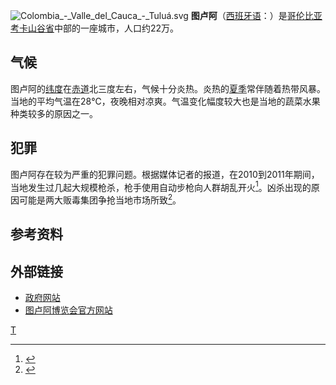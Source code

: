 [[File:Colombia_-_Valle_del_Cauca_-_Tuluá.svg|right]]
'''图卢阿'''（[[西班牙语|西班牙语]]：'''{{lang|es|Tuluá}}'''）是[[哥伦比亚|哥伦比亚]][[考卡山谷省|考卡山谷省]]中部的一座城市，人口约22万。

==气候==
图卢阿的[[纬度|纬度]]在[[赤道|赤道]]北三度左右，气候十分炎热。炎热的[[夏季|夏季]]常伴随着热带风暴。当地的平均气温在28℃，夜晚相对凉爽。气温变化幅度较大也是当地的蔬菜水果种类较多的原因之一。

== 犯罪 ==
图卢阿存在较为严重的犯罪问题。根据媒体记者的报道，在2010到2011年期间，当地发生过几起大规模枪杀，枪手使用自动步枪向人群胡乱开火<ref>{{cite web |url=http://colombiareports.com/colombia-news/news/13711-wave-of-violence-hits-tolua.html |title=Wave of violence hits Tolua - Colombia news |publisher=Colombia Reports |date= |accessdate=2011-01-13 |deadurl=yes |archiveurl=https://web.archive.org/web/20110117060933/http://colombiareports.com/colombia-news/news/13711-wave-of-violence-hits-tolua.html |archivedate=2011-01-17 }}</ref>。凶杀出现的原因可能是两大贩毒集团争抢当地市场所致<ref>{{cite web |url=http://www.elpais.com.co/elpais/judicial/noticias/racha-homicidios-mantiene-en-alerta-tulua |title=Racha de homicidios mantiene en alerta a TuluĂĄ - diario El Pais |publisher=Elpais.com.co |date= |accessdate=2011-01-13 |archive-url=https://web.archive.org/web/20120308142702/http://www.elpais.com.co/elpais/judicial/noticias/racha-homicidios-mantiene-en-alerta-tulua |archive-date=2012-03-08 |dead-url=yes }}</ref>。

==参考资料==
{{reflist}}

==外部链接==
*[http://www.tulua.gov.co 政府网站]{{Wayback|url=http://www.tulua.gov.co/ |date=20200805064840 }}
* [https://web.archive.org/web/20071013180220/http://feriadetulua.com.co/ 图卢阿博览会官方网站]

{{SouthAm-geo-stub}}

[[Category:哥伦比亚市镇|T]]
{{考卡山谷省直轄市|state=autocollapse}}